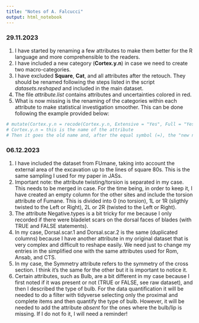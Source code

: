 ```yaml
---
title: "Notes of A. Falcucci"
output: html_notebook
---
```


### 29.11.2023

1. I have started by renaming a few attributes to make them better for the R language and more comprehensible to the readers.
2. I have included a new category (**Cortex.y.n**) in case we need to create two macro-categories.
3. I have excluded **Square**, **Cat**, and all attributes after the retouch. They should be renamed following the steps listed in the script *datasets.reshaped* and included in the main dataset.
4. The file *attribute.list* contains attributes and uncertainties colored in red.
5. What is now missing is the renaming of the categories within each attribute to make statistical investigation smoother. This can be done following the example provided below:
```r
# mutate(Cortex.y.n = recode(Cortex.y.n, Extensive = "Yes", Full = "Yes", Semi = "Yes"))
# Cortex.y.n = this is the name of the attribute
# Then it goes the old name and, after the equal symbol (=), the "new name"
```

### 06.12.2023

1. I have included the dataset from FUmane, taking into account the external area of the excavation up to the lines of square 80s. This is the same sampling I used for my paper in JASs.
2. Important note: the attribute twisting/torsion is separated in my case. This needs to be merged in case. For the time being, in order to keep it, I have created an empty column for the other sites and include the torsion attribute of Fumane. This is divided into 0 (no torsion), 1L or 1R (sligthly twisted to the Left or Right), 2L or 2R (twisted to the Left or Right).
3. The attribute Negative.types is a bit tricky for me because I only recorded if there were bladelet scars on the dorsal faces of blades (with TRUE and FALSE statements).
4. In my case, Dorsal.scar.1 and Dorsal.scar.2 is the same (duplicated columns) because I have another attribute in my original dataset that is very complex and difficult to reshape easily. We need just to change my entries in the simplified one with the same attributes used for Rom, Ansab, and CTS.
5. In my case, the Symmetry attribute refers to the symmetry of the cross section. I think it's the same for the other but it is important to notice it.
6. Certain attributes, such as Bulb, are a bit different in my case because I first noted if it was present or not (TRUE or FALSE, see raw dataset), and then I described the type of bulb. For the data quantification it will be needed to do a filter with tidyverse selecting only the proximal and complete items and then quantify the type of bulb. However, it will be needed to add the attribute *absent* for the ones where the bulb/lip is missing. If I do not fo it, I will need a reminder!